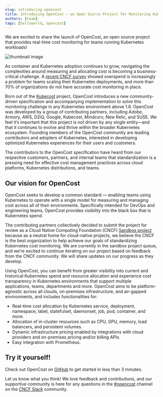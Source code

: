 ```yaml
---
slug: introducing-opencost
title: Introducing OpenCost — an Open Source Project for Monitoring Kubernetes Spend
authors: [team]
tags: [helloworld, opencost]
---
```


We are excited to share the launch of OpenCost, an open source project that provides real-time cost monitoring for teams running Kubernetes workloads!

<!--truncate-->

![thumbnail image](./img/opencost-lead.png)

As container and Kubernetes adoption continues to grow, navigating the complexities around measuring and allocating cost is becoming a business-critical challenge. A [recent CNCF survey](https://www.cncf.io/blog/2021/06/29/finops-for-kubernetes-insufficient-or-nonexistent-kubernetes-cost-monitoring-is-causing-overspend/) showed overspend is increasingly a problem for teams scaling their Kubernetes deployments, and more than 70% of organizations do not have accurate cost monitoring in place.

Born out of the [Kubecost](https://kubecost.com) project, OpenCost introduces a new community-driven specification and accompanying implementation to solve this monitoring challenge in any Kubernetes environment above 1.8. OpenCost was developed by a group of contributing partners, including Adobe, Armory, AWS, D2iQ, Google, Kubecost, Mindcurv, New Relic, and SUSE. We feel it’s important that this project is not driven by any single entity—and that it continues to evolve and thrive within the broader Kubernetes ecosystem. Founding members of the OpenCost community are leading contributors and adopters of Kubernetes, interested in developing optimized Kubernetes experiences for their users and customers.

The contributors to the OpenCost specification have heard from our respective customers, partners, and internal teams that standardization is a pressing need for effective cost management practices across cloud platforms, Kubernetes distributions, and teams.

## Our vision for OpenCost

OpenCost seeks to develop a common standard — enabling teams using Kubernetes to operate with a single model for measuring and managing cost across all of their environments. Specifically intended for DevOps and engineering teams, OpenCost provides visibility into the black box that is Kubernetes spend.

The contributing partners collectively decided to submit the project for review as a Cloud Native Computing Foundation (CNCF) [Sandbox project](https://www.cncf.io/sandbox-projects/) because as a neutral home for cloud-native projects, we believe the CNCF is the best organization to help achieve our goals of standardizing Kubernetes cost monitoring. We are currently in the sandbox project queue, and we’re excited to continue iterating on our project based on feedback from the CNCF community. We will share updates on our progress as they develop.

Using OpenCost, you can benefit from greater visibility into current and historical Kubernetes spend and resource allocation and experience cost transparency in Kubernetes environments that support multiple applications, teams, departments and more. OpenCost aims to be platform-agnostic across all clouds, on-premises infrastructure, and air-gapped environments, and includes functionalities for:

- Real-time cost allocation by Kubernetes service, deployment, namespace, label, statefulset, daemonset, job, pod, container, and more.
- Allocation of in-cluster resources such as CPU, GPU, memory, load balancers, and persistent volumes.
- Dynamic infrastructure pricing enabled by integrations with cloud providers and on-premises pricing and/or billing APIs.
- Easy integration with Prometheus.

## Try it yourself!

Check out OpenCost on [GitHub](https://github.com/opencost/opencost) to get started in less than 3 minutes.

Let us know what you think! We love feedback and contributions, and our supportive community is here for any questions in the [#opencost](https://cloud-native.slack.com/archives/C03D56FPD4G) channel on the [CNCF Slack](https://slack.cncf.io/) community.
